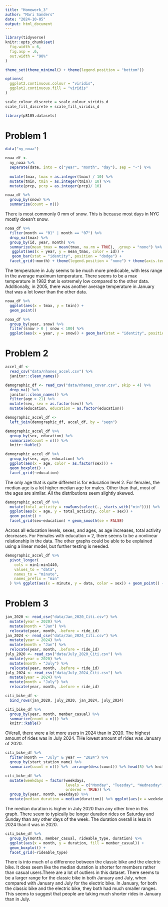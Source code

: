```yaml
---
title: "Homework_3"
author: "Mari Sanders"
date: "2024-10-05"
output: html_document
---
```


```r
library(tidyverse)
knitr::opts_chunk$set(
  fig.width = 6,
  fig.asp = .6,
  out.width = "90%"
)

theme_set(theme_minimal() + theme(legend.position = "bottom"))

options(
  ggplot2.continuous.colour = "viridis",
  ggplot2.continuous.fill = "viridis"
)

scale_colour_discrete = scale_colour_viridis_d
scale_fill_discrete = scale_fill_viridis_d

library(p8105.datasets)
```

# Problem 1 

```r
data("ny_noaa") 

noaa_df <- 
  ny_noaa %>% 
  separate(date, into = c("year", "month", "day"), sep = "-") %>% 
  
  mutate(tmax, tmax = as.integer(tmax) / 10) %>% 
  mutate(tmin, tmin = as.integer(tmin)/ 10) %>%  
  mutate(prcp, pcrp = as.integer(prcp)/ 10)

noaa_df %>% 
  group_by(snow) %>% 
  summarize(count = n())
```

There is most commonly 0 mm of snow. This is because most days in NYC mostly doesn't snow. 


```r
noaa_df %>% 
  filter(month == "01" | month == "07") %>%  
  drop_na(tmax) %>%                           
  group_by(id, year, month) %>%               
  summarize(mean_tmax = mean(tmax, na.rm = TRUE), .group = "none") %>%  
   ggplot(aes(x = year, y = mean_tmax, color = id)) +
   geom_bar(stat = "identity", position = "dodge") +
  facet_grid(~month) + theme(legend.position = "none") + theme(axis.text = element_text(angle = 45, vjust = 1, hjust = 1))
```

The temperature in July seems to be much more predicable, with less range in the average maximum temperature. There seems to be a max temperature in 1982 that is extremely low compared to the other data. Additionally, in 2005, there was another average temperature in January that was a lot lower than the other data. 

```r
noaa_df %>% 
  ggplot(aes(x = tmax, y = tmin)) + 
  geom_point()

noaa_df %>% 
  group_by(year, snow) %>% 
  filter(snow > 0 | snow < 100) %>% 
  ggplot(aes(x = year, y = snow)) + geom_bar(stat = "identity", position = "dodge") 

```


# Problem 2 

```r
accel_df <- 
  read_csv("data/nhanes_accel.csv") %>% 
  janitor::clean_names() 

demographic_df <- read_csv("data/nhanes_covar.csv", skip = 4) %>% 
  drop_na() %>% 
  janitor::clean_names() %>%
  filter(age > 21) %>%  
  mutate(sex, sex = as.factor(sex)) %>% 
  mutate(education, education = as.factor(education))

demographic_accel_df <- 
  left_join(demographic_df, accel_df, by = "seqn")
```

```r
demographic_accel_df %>% 
  group_by(sex, education) %>%
  summarize(count = n()) %>% 
  knitr::kable()
```

```r
demographic_accel_df %>% 
  group_by(sex, age, education) %>% 
  ggplot(aes(x = age, color = as.factor(sex))) + 
  geom_boxplot() + 
  facet_grid(~education)
```

The only age that is quite different is for education level 2. For females, the median age is a lot higher median age for males. Other than that, most of the ages are similar. All the distributions seem slightly skewed. 

```r
demographic_accel_df %>% 
  mutate(total_activity = rowSums(select(., starts_with("min")))) %>% 
  ggplot(aes(x = age, y = total_activity, color = sex)) + 
  geom_point() + 
  facet_grid(sex~education) + geom_smooth(se = FALSE) 
```

Across all education levels, sexes, and ages, as age increases, total activity decreases. For Females with education = 2, there seems to be a nonlinear relationship in the data. The other graphs could be able to be explained using a linear model, but further testing is needed. 

```r
demographic_accel_df %>% 
  pivot_longer(
    cols = min1:min1440, 
    values_to = "data",
    names_to = "minute", 
    names_prefix = "min"
  ) %>% ggplot(aes(x = minute, y = data, color = sex)) + geom_point() + facet_grid(~education) + geom_smooth()
```

# Problem 3 

```r
jan_2020 <- read_csv("data/Jan_2020_Citi.csv") %>% 
  mutate(year = 2020) %>% 
  mutate(month = "Jan") %>% 
  relocate(year, month, .before = ride_id)
jan_2024 <- read_csv("data/Jan_2024_Citi.csv") %>% 
  mutate(year = 2024) %>% 
  mutate(month = "Jan") %>% 
  relocate(year, month, .before = ride_id)
july_2020 <- read_csv("data/July_2020_Citi.csv") %>% 
  mutate(year = 2020) %>% 
  mutate(month = "July") %>% 
  relocate(year, month, .before = ride_id)
july_2024 <- read_csv("data/July_2024_Citi.csv") %>% 
  mutate(year = 2024) %>% 
  mutate(month = "July") %>% 
  relocate(year, month, .before = ride_id)

citi_bike_df <- 
  bind_rows(jan_2020, july_2020, jan_2024, july_2024) 
```


```r
citi_bike_df %>% 
  group_by(year, month, member_casual) %>% 
  summarize(count = n()) %>%
  knitr::kable()
```

OVerall, there were a lot more users in 2024 than in 2020. The highest amount of rides was in July 2024. THe lowest amount of rides was January of 2020. 

```r
citi_bike_df %>% 
  filter(month == "July" & year == "2024") %>% 
  group_by(start_station_name) %>% 
  summarize(count = n()) %>%  arrange(desc(count)) %>% head(5) %>% knitr::kable()
```


```r
citi_bike_df %>%
  mutate(weekdays = factor(weekdays, 
                           levels = c("Monday", "Tuesday", "Wednesday", "Thursday", "Friday", "Saturday", "Sunday"), 
                           ordered = TRUE)) %>% 
  group_by(year, month, weekdays) %>% 
  mutate(median_duration = median(duration)) %>% ggplot(aes(x = weekdays, y = median_duration, fill = as.factor(year))) + geom_bar(stat = "identity", position = "dodge") + facet_grid(~month) + theme(axis.text = element_text(angle = 45, vjust = 1, hjust = 1))
```

The median duration is higher in July 2020 than any other time in this graph. There seem to typically be longer duration rides on Saturday and Sunday than any other days of the week. The duration overall is less in 2024 than it was in 2020. 

```r
citi_bike_df %>% 
  group_by(month, member_casual, rideable_type, duration) %>% 
  ggplot(aes(x = month, y = duration, fill = member_casual)) +
  geom_boxplot() + 
  facet_grid(~rideable_type)
```

There is into much of a difference between the classic bike and the electric bike. It does seem like the median duration is shorter for members rather than casual users.There are a lot of outliers in this dataset. There seems to be a larger range for the classic bike in both January and July, when compared with January and July for the electric bike. In January, for both the classic bike and the electric bike, they both had much smaller ranges. This seems to suggest that people are taking much shorter rides in January than in July. 